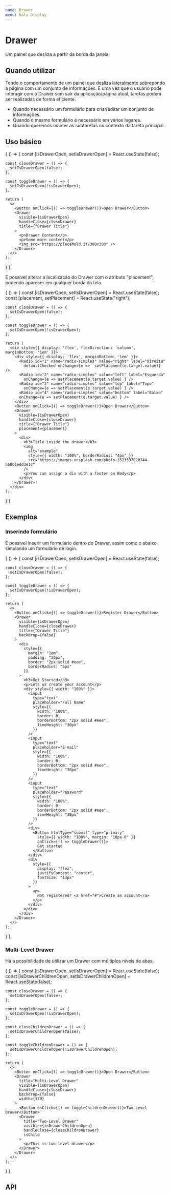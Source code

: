 ```yaml
---
name: Drawer
menu: Data Display
---
```




# Drawer

Um painel que desliza a partir da borda da janela.

## Quando utilizar

Tendo o comportamento de um painel que desliza lateralmente sobrepondo a página com um conjunto de informações. E uma vez que o usuário pode interagir com o Drawer sem sair da aplicação/página atual, tarefas podem ser realizadas de forma eficiente.

- Quando necessário um formulário para criar/editar um conjunto de informações.
- Quando o mesmo formulário é necessário em vários lugares.
- Quando queremos manter as subtarefas no contexto da tarefa principal.

## Uso básico

<Playground>
{
  () => {
    const [isDrawerOpen, setIsDrawerOpen] = React.useState(false);

    const closeDrawer = () => {
      setIsDrawerOpen(false);
    };

    const toggleDrawer = () => {
      setIsDrawerOpen(!isDrawerOpen);
    };

    return (
      <>
        <Button onClick={() => toggleDrawer()}>Open Drawer</Button>
        <Drawer
          visible={isDrawerOpen}
          handleClose={closeDrawer}
          title={"Drawer Title"}
        >
          <p>Drawer Content</p>
          <p>Some more content</p>
          <img src="https://placehold.it/300x300" />
        </Drawer>
      </>
    );

} }

</Playground>

É possível alterar a localização do Drawer com o atributo "placement", podendo aparecer em qualquer borda da tela.

<Playground>
{
  () => {
    const [isDrawerOpen, setIsDrawerOpen] = React.useState(false);
    const [placement, setPlacement] = React.useState("right");

    const closeDrawer = () => {
      setIsDrawerOpen(false);
    };

    const toggleDrawer = () => {
      setIsDrawerOpen(!isDrawerOpen);
    };

    return (
      <div style={{ display: 'flex', flexDirection: 'column', marginBottom: '1em' }}>
        <div style={{ display: 'flex', marginBottom: '1em' }}>
          <Radio id="1" name="radio-simples" value="right" label="Direita"
            defaultChecked onChange={e =>  setPlacement(e.target.value)} />
          <Radio id="2" name="radio-simples" value="left" label="Esquerda"
            onChange={e => setPlacement(e.target.value) } />
          <Radio id="3" name="radio-simples" value="top" label="Topo"
            onChange={e => setPlacement(e.target.value) } />
          <Radio id="4" name="radio-simples" value="bottom" label="Baixo"
          onChange={e => setPlacement(e.target.value) } />
        </div>
        <Button onClick={() => toggleDrawer()}>Open Drawer</Button>
        <Drawer
          visible={isDrawerOpen}
          handleClose={closeDrawer}
          title={"Drawer Title"}
          placement={placement}
        >
          <div>
            <h3>Title inside the drawer</h3>
            <img
              alt="example"
              style={{ width: "100%", borderRadius: "4px" }}
              src="https://images.unsplash.com/photo-1523597020744-b68b1edd3e1c"
            />
            <p>You can assign a div with a footer on Body</p>
          </div>
        </Drawer>
      </div>
    );

} }

</Playground>

## Exemplos

### Inserindo formulário

É possível inserir um formulário dentro do Drawer, assim como o abaixo simulando um formulário de login.

<Playground>
{
  () => {
    const [isDrawerOpen, setIsDrawerOpen] = React.useState(false);

    const closeDrawer = () => {
      setIsDrawerOpen(false);
    };

    const toggleDrawer = () => {
      setIsDrawerOpen(!isDrawerOpen);
    };

    return (
      <>
        <Button onClick={() => toggleDrawer()}>Register Drawer</Button>
        <Drawer
          visible={isDrawerOpen}
          handleClose={closeDrawer}
          title={"Drawer Title"}
          backdrop={false}
        >
          <div
            style={{
              margin: "1em",
              padding: "20px",
              border: "2px solid #eee",
              borderRadius: "6px"
            }}
          >
            <h3>Get Started</h3>
            <p>Lets us create your account</p>
            <div style={{ width: "100%" }}>
              <input
                type="text"
                placeholder="Full Name"
                style={{
                  width: "100%",
                  border: 0,
                  borderBottom: "2px solid #eee",
                  lineHeight: "30px"
                }}
              />
              <input
                type="text"
                placeholder="E-mail"
                style={{
                  width: "100%",
                  border: 0,
                  borderBottom: "2px solid #eee",
                  lineHeight: "30px"
                }}
              />
              <input
                type="text"
                placeholder="Password"
                style={{
                  width: "100%",
                  border: 0,
                  borderBottom: "2px solid #eee",
                  lineHeight: "30px"
                }}
              />
              <div>
                <Button htmlType="submit" type="primary"
                  style={{ width: "100%", margin: "10px 0" }}
                  onClick={() => toggleDrawer()}>
                  Get started
                </Button>
              </div>
              <div
                style={{
                  display: "flex",
                  justifyContent: "center",
                  fontSize: "13px"
                }}
              >
                <p>
                  Not registered? <a href="#">Create an account</a>
                </p>
              </div>
            </div>
          </div>
        </Drawer>
      </>
    );

} }

</Playground>

### Multi-Level Drawer

Há a possibilidade de utilizar um Drawer com múltiplos níveis de abas.

<Playground>
{
  () => {
    const [isDrawerOpen, setIsDrawerOpen] = React.useState(false);
    const [isDrawerChildrenOpen, setIsDrawerChildrenOpen] = React.useState(false);

    const closeDrawer = () => {
      setIsDrawerOpen(false);
    };

    const toggleDrawer = () => {
      setIsDrawerOpen(!isDrawerOpen);
    };

    const closeChildrenDrawer = () => {
      setIsDrawerChildrenOpen(false);
    };

    const toggleChildrenDrawer = () => {
      setIsDrawerChildrenOpen(!isDrawerChildrenOpen);
    };

    return (
      <>
        <Button onClick={() => toggleDrawer()}>Open Drawer</Button>
        <Drawer
          title="Multi-Level Drawer"
          visible={isDrawerOpen}
          handleClose={closeDrawer}
          backdrop={false}
          width={370}
        >
          <Button onClick={() => toggleChildrenDrawer()}>Two-Level Drawer</Button>
          <Drawer
            title="Two-Level Drawer"
            visible={isDrawerChildrenOpen}
            handleClose={closeChildrenDrawer}
            isChild
          >
            <p>This is two-level drawer</p>
          </Drawer>
        </Drawer>
      </>
    );

} }

</Playground>

## API

<Props of={Drawer} />
